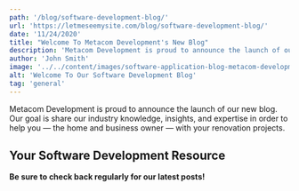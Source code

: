 ```yaml
---
path: '/blog/software-development-blog/'
url: 'https://letmeseemysite.com/blog/software-development-blog/'
date: '11/24/2020'
title: "Welcome To Metacom Development's New Blog"
description: 'Metacom Development is proud to announce the launch of our new blog. Our goal is share our industry knowledge, insights, and expertise in order to help you.'
author: 'John Smith'
image: '../../content/images/software-application-blog-metacom-development.jpg'
alt: 'Welcome To Our Software Development Blog'
tag: 'general'
---
```



<p className="pt-5 font-weight-bold">
  Metacom Development is proud to announce the launch of our new blog. Our goal
  is share our industry knowledge, insights, and expertise in order to help you
  — the home and business owner — with your renovation projects.
</p>

<h2 className="text-left pt-5 pb-3">Your Software Development Resource</h2>

<p>
  <strong>Be sure to check back regularly for our latest posts!</strong>
</p>

